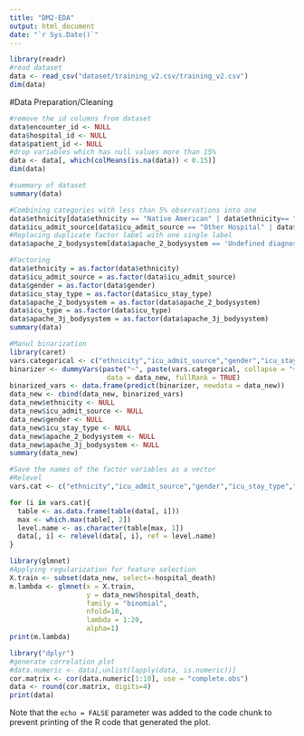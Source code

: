 ```yaml
---
title: "DM2-EDA"
output: html_document
date: "`r Sys.Date()`"
---
```


```r
library(readr)
#read dataset
data <- read_csv("dataset/training_v2.csv/training_v2.csv")
dim(data)
```

#Data Preparation/Cleaning
```r
#remove the id columns from dataset
data$encounter_id <- NULL
data$hospital_id <- NULL
data$patient_id <- NULL
#drop variables which has null values more than 15%
data <- data[, which(colMeans(is.na(data)) < 0.15)]
dim(data)
```

```r
#summary of dataset
summary(data)
```

```r
#Combining categories with less than 5% observations into one
data$ethnicity[data$ethnicity == "Native American" | data$ethnicity== "Asian" | data$ethnicity == "Hispanic"] <- "Other/Unknown"
data$icu_admit_source[data$icu_admit_source == "Other Hospital" | data$icu_admit_source == "Other ICU"] <- "other"
#Replacing duplicate factor label with one single label
data$apache_2_bodysystem[data$apache_2_bodysystem == 'Undefined diagnoses'] <- 'Undefined Diagnoses'

#Factoring
data$ethnicity = as.factor(data$ethnicity)
data$icu_admit_source = as.factor(data$icu_admit_source)
data$gender = as.factor(data$gender)
data$icu_stay_type = as.factor(data$icu_stay_type)
data$apache_2_bodysystem = as.factor(data$apache_2_bodysystem)
data$icu_type = as.factor(data$icu_type)
data$apache_3j_bodysystem = as.factor(data$apache_3j_bodysystem)
summary(data)
```

```r
#Manul binarization
library(caret)
vars.categorical <- c("ethnicity","icu_admit_source","gender","icu_stay_type","apache_2_bodysystem","apache_3j_bodysystem")
binarizer <- dummyVars(paste("~", paste(vars.categorical, collapse = "+")),
                        data = data_new, fullRank = TRUE)
binarized_vars <- data.frame(predict(binarizer, newdata = data_new))
data_new <- cbind(data_new, binarized_vars)
data_new$ethnicity <- NULL
data_new$icu_admit_source <- NULL
data_new$gender <- NULL
data_new$icu_stay_type <- NULL
data_new$apache_2_bodysystem <- NULL
data_new$apache_3j_bodysystem <- NULL
summary(data_new)
```

```r
#Save the names of the factor variables as a vector
#Relevel
vars.cat <- c("ethnicity","icu_admit_source","gender","icu_stay_type","apache_2_bodysystem","apache_3j_bodysystem")

for (i in vars.cat){
  table <- as.data.frame(table(data[, i]))
  max <- which.max(table[, 2])
  level.name <- as.character(table[max, 1])
  data[, i] <- relevel(data[, i], ref = level.name)
}
```

```r
library(glmnet)
#Applying regularization for feature selection
X.train <- subset(data_new, select=-hospital_death)
m.lambda <- glmnet(x = X.train,
                   y = data_new$hospital_death,
                   family = "binomial",
                   nfold=10,
                   lambda = 1:20,
                   alpha=1)
print(m.lambda)
```

```r
library("dplyr")
#generate correlation plot
#data.numeric <- data[,unlist(lapply(data, is.numeric))]
cor.matrix <- cor(data.numeric[1:10], use = "complete.obs")
data <- round(cor.matrix, digits=4)
print(data)
```

Note that the `echo = FALSE` parameter was added to the code chunk to prevent printing of the R code that generated the plot.
